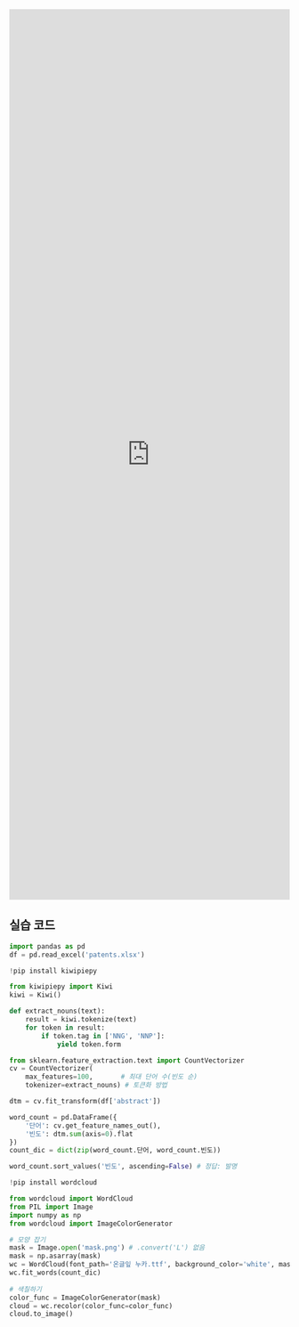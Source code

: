 <iframe src="https://tally.so/embed/n0PLMP?alignLeft=1&hideTitle=1&transparentBackground=1&dynamicHeight=1" loading="lazy" width="100%" height="1600" frameborder="0" marginheight="0" marginwidth="0" title="자연어 (03) 1일차 복습"></iframe>

## 실습 코드

```python
import pandas as pd
df = pd.read_excel('patents.xlsx')
```

```python
!pip install kiwipiepy
```

```python
from kiwipiepy import Kiwi
kiwi = Kiwi()
```

```python
def extract_nouns(text):
    result = kiwi.tokenize(text)
    for token in result:
        if token.tag in ['NNG', 'NNP']:
            yield token.form
```

```python
from sklearn.feature_extraction.text import CountVectorizer
cv = CountVectorizer(
    max_features=100,       # 최대 단어 수(빈도 순)
    tokenizer=extract_nouns) # 토큰화 방법
```

```python
dtm = cv.fit_transform(df['abstract'])
```

```python
word_count = pd.DataFrame({
    '단어': cv.get_feature_names_out(),
    '빈도': dtm.sum(axis=0).flat
})
count_dic = dict(zip(word_count.단어, word_count.빈도))
```

```python
word_count.sort_values('빈도', ascending=False) # 정답: 발명
```

```python
!pip install wordcloud
```

```python
from wordcloud import WordCloud
from PIL import Image
import numpy as np
from wordcloud import ImageColorGenerator

# 모양 잡기
mask = Image.open('mask.png') # .convert('L') 없음
mask = np.asarray(mask)
wc = WordCloud(font_path='온글잎 누카.ttf', background_color='white', mask=mask)
wc.fit_words(count_dic)
 
# 색칠하기
color_func = ImageColorGenerator(mask)
cloud = wc.recolor(color_func=color_func)
cloud.to_image()
```
